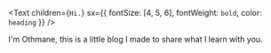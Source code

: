 <Text
  children={`Hi.`}
  sx={{ fontSize: [4, 5, 6], fontWeight: `bold`, color: `heading` }}
/>

I'm Othmane, this is a little blog I made to share what I learn with you.
